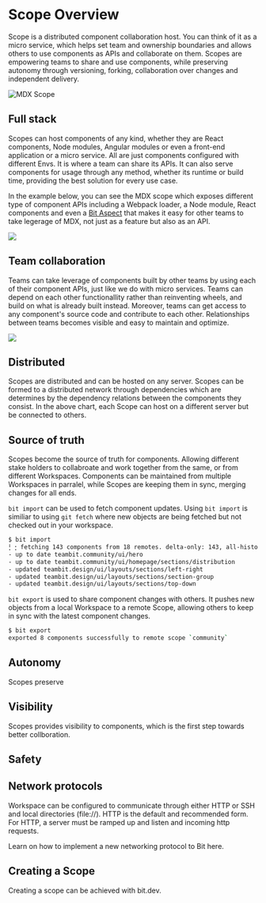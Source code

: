 
# Scope Overview 

Scope is a distributed component collaboration host. You can think of it as a micro service, which helps set team and ownership boundaries and allows others to use components as APIs and collaborate on 
them. 
Scopes are empowering teams to share and use components, while preserving autonomy through versioning, forking, collaboration over changes and independent delivery.

<img src={scopeImage} alt="MDX Scope" />

## Full stack
Scopes can host components of any kind, whether they are React components, Node modules, Angular modules or even a front-end application or a micro service. All are just components
configured with different Envs. It is where a team can share its APIs. It can also serve components for usage through any method, whether its runtime or build time, providing the best solution for 
every use case.  

In the example below, you can see the MDX scope which exposes different type of component APIs including a Webpack loader, a Node module, React components and even a [Bit Aspect](/) 
that makes it easy for other teams to take legerage of MDX, not just as a feature but also as an API.

<img src={componentTypes} />

## Team collaboration
Teams can take leverage of components built by other teams by using each of their component APIs, just like we do with micro services. Teams can depend on each other functionallity rather
than reinventing wheels, and build on what is already built instead. Moreover, teams can get access to any component's source code and contribute to each other.
Relationships between teams becomes visible and easy to maintain and optimize. 

<img src={scopeGraph} />

## Distributed
Scopes are distributed and can be hosted on any server. Scopes can be formed to a distributed network through dependencies which are determines by the dependency relations between
the components they consist. In the above chart, each Scope can host on a different server but be connected to others. 

## Source of truth
Scopes become the source of truth for components. Allowing different stake holders to collabroate and work together from the same, or from different Workspaces.
Components can be maintained from multiple Workspaces in parralel, while Scopes are keeping them in sync, merging changes for all ends. 

`bit import` can be used to fetch component updates. Using `bit import` is similiar to using `git fetch` where new objects are being fetched but not checked out in your workspace.  

```bash
$ bit import
⡃⢐ fetching 143 components from 18 remotes. delta-only: 143, all-history: 0.
- up to date teambit.community/ui/hero   
- up to date teambit.community/ui/homepage/sections/distribution   
- updated teambit.design/ui/layouts/sections/left-right   
- updated teambit.design/ui/layouts/sections/section-group   
- updated teambit.design/ui/layouts/sections/top-down   
```

`bit export` is used to share component changes with others. It pushes new objects from a local Workspace to a remote Scope, allowing others to keep in sync with the latest
component changes.

```bash
$ bit export
exported 8 components successfully to remote scope `community`
```

## Autonomy
Scopes preserve

## Visibility
Scopes provides visibility to components, which is the first step towards better collboration.

## Safety


## Network protocols
Workspace can be configured to communicate through either HTTP or SSH and local directories (file://). HTTP is the default and recommended form. For HTTP, a server must be ramped up
and listen and incoming http requests.

Learn on how to implement a new networking protocol to Bit here.

## Creating a Scope

Creating a scope can be achieved with bit.dev.